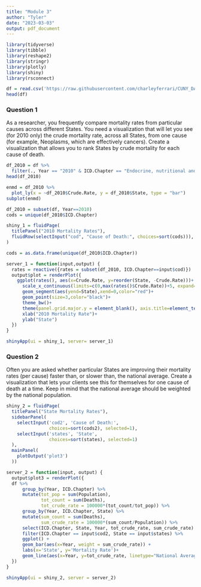 ---
title: "Module 3"
author: "Tyler"
date: "2023-03-03"
output: pdf_document
---
```{r}
library(tidyverse)
library(tibble)
library(reshape2)
library(stringr)
library(plotly)
library(shiny)
library(rsconnect)
```

```{r}
df = read.csv('https://raw.githubusercontent.com/charleyferrari/CUNY_DATA_608/master/module3/data/cleaned-cdc-mortality-1999-2010-2.csv')
head(df)
```

### Question 1

As a researcher, you frequently compare mortality rates from particular causes across different States. You need a visualization that will let you see (for 2010 only) the crude mortality rate, across all States, from one cause (for example, Neoplasms, which are effectively cancers). Create a visualization that allows you to rank States by crude mortality for each cause of death.

```{r}
df_2010 = df %>%
  filter(., Year == "2010" & ICD.Chapter == "Endocrine, nutritional and metabolic diseases")
head(df_2010)
```

```{r}
enmd = df_2010 %>%
  plot_ly(x = ~df_2010$Crude.Rate, y = df_2010$State, type = "bar")
subplot(enmd)
```

```{r}
df_2010 = subset(df, Year==2010)
cods = unique(df_2010$ICD.Chapter)

shiny_1 = fluidPage(
  titlePanel("2010 Mortality Rates"),
  fluidRow(selectInput("cod", "Cause of Death:", choices=sort(cods))), plotOutput("plot")
)

cods = as.data.frame(unique(df_2010$ICD.Chapter))

server_1 = function(input,output) {
  rates = reactive({rates = subset(df_2010, ICD.Chapter==input$cod)})
  output$plot = renderPlot({
    ggplot(rates(), aes(x=Crude.Rate, y=reorder(State, -Crude.Rate)))+
      scale_x_continuous(limits=c(0,max(rates()$Crude.Rate))+5, expand=c(0,0))+
      geom_segment(aes(yend=State),xend=0,color="red")+
      geom_point(size=3,color="black")+
      theme_bw()+
      theme(panel.grid.major.y = element_blank(), axis.title=element_text(size=14))+
      xlab("2010 Mortality Rate")+
      ylab("State")
  })
}
```

```{r}
shinyApp(ui = shiny_1, server= server_1)
```

### Question 2

Often you are asked whether particular States are improving their mortality rates (per cause) faster than, or slower than, the national average. Create a visualization that lets your clients see this for themselves for one cause of death at a time. Keep in mind that the national average should be weighted by the national population. 

```{r}
shiny_2 = fluidPage(
  titlePanel("State Mortality Rates"),
  sidebarPanel(
    selectInput('cod2', 'Cause of Death:', 
                choices=sort(cods2), selected=1),
    selectInput('states', 'State', 
                choices=sort(states), selected=1)
  ),
  mainPanel(
    plotOutput('plot3')
  ))

server_2 = function(input, output) {
  output$plot3 = renderPlot({
  df %>%
      group_by(Year, ICD.Chapter) %>%
      mutate(tot_pop = sum(Population),
             tot_count = sum(Deaths),
             tot_crude_rate = 100000*(tot_count/tot_pop)) %>%
      group_by(Year, ICD.Chapter, State) %>%
      mutate(sum_count = sum(Deaths),
             sum_crude_rate = 100000*(sum_count/Population)) %>%
      select(ICD.Chapter, State, Year, tot_crude_rate, sum_crude_rate) %>%
      filter(ICD.Chapter == input$cod2, State == input$states) %>%
      ggplot() +
      geom_bar(aes(x=Year, weight = sum_crude_rate)) +
      labs(x='State', y='Mortality Rate')+
      geom_line(aes(x=Year, y=tot_crude_rate, linetype="National Average"), col="blue")
  })
}
```

```{r}
shinyApp(ui = shiny_2, server = server_2)
```
